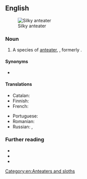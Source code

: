 ==English==
[[Image:Silky anteater.jpg|thumb|Silky anteater]]

===Noun===
{{en-noun}}

# A species of [[anteater]], {{taxlink|Cyclopes didactylus|species|noshow=1|ver=161222}}, formerly {{taxlink|Myrmecophaga didactyla|species|noshow=1|ver=161222}}.

====Synonyms====
* {{vern|pygmy anteater}}

====Translations====
{{trans-top|Cyclopes didactylus}}
* Catalan: {{t|ca|os formiguer pigmeu|m}}
* Finnish: {{t|fi|pikkumuurahaiskarhu}}
* French: {{t+|fr|myrmidon|m}}
{{trans-mid}}
* Portuguese: {{t|pt|tamanduaí|m}}
* Romanian: {{t|ro|furnicar pitic|m}}
* Russian: {{t|ru|ка́рликовый муравье́д|m}}, {{t|ru|двупа́лый муравье́д|m}}
{{trans-bottom}}

===Further reading===
* {{pedia}}
* {{specieslite|Cyclopes didactylus|i=1}}
* {{comcatlite|Cyclopes didactylus|i=1}}

[[Category:en:Anteaters and sloths]]